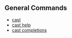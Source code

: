 ## General Commands

- [cast](/reference/cast/cast.mdx)
- [cast help](/reference/cast/cast-help.mdx)
- [cast completions](/reference/cast/cast-completions.mdx)
